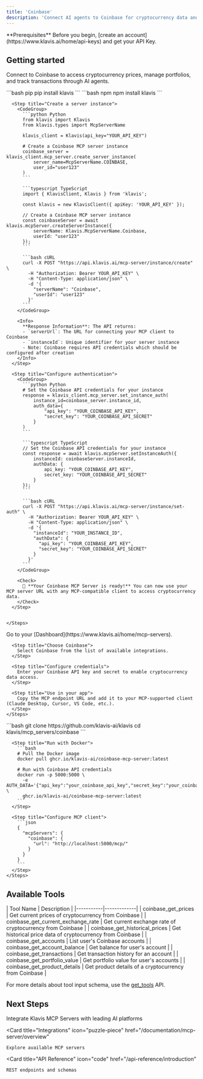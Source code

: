 ```yaml
---
title: 'Coinbase'
description: 'Connect AI agents to Coinbase for cryptocurrency data and portfolio management'
---
```


<Info>
  **Prerequisites**
  Before you begin, [create an account](https://www.klavis.ai/home/api-keys) and get your API Key.
</Info>

## Getting started

Connect to Coinbase to access cryptocurrency prices, manage portfolios, and track transactions through AI agents.

<Tabs>
  <Tab title="API">
    <Steps>
      <Step title="Install the SDKs (optional)">
        <CodeGroup>
          ```bash pip
          pip install klavis
          ```
          ```bash npm
          npm install klavis
          ```
        </CodeGroup>
      </Step>
      
      <Step title="Create a server instance">
        <CodeGroup>
          ```python Python
          from klavis import Klavis
          from klavis.types import McpServerName
          
          klavis_client = Klavis(api_key="YOUR_API_KEY")
          
          # Create a Coinbase MCP server instance
          coinbase_server = klavis_client.mcp_server.create_server_instance(
              server_name=McpServerName.COINBASE,
              user_id="user123"
          )
          ```
          
          ```typescript TypeScript
          import { KlavisClient, Klavis } from 'klavis';
          
          const klavis = new KlavisClient({ apiKey: 'YOUR_API_KEY' });
          
          // Create a Coinbase MCP server instance
          const coinbaseServer = await klavis.mcpServer.createServerInstance({
              serverName: Klavis.McpServerName.Coinbase,
              userId: "user123"
          });
          ```
          
          ```bash cURL
          curl -X POST "https://api.klavis.ai/mcp-server/instance/create" \
            -H "Authorization: Bearer YOUR_API_KEY" \
            -H "Content-Type: application/json" \
            -d '{
              "serverName": "Coinbase",
              "userId": "user123"
            }'
          ```
        </CodeGroup>
        
        <Info>
          **Response Information**: The API returns:
          - `serverUrl`: The URL for connecting your MCP client to Coinbase
          - `instanceId`: Unique identifier for your server instance
          - Note: Coinbase requires API credentials which should be configured after creation
        </Info>
      </Step>
      
      <Step title="Configure authentication">
        <CodeGroup>
          ```python Python
          # Set the Coinbase API credentials for your instance
          response = klavis_client.mcp_server.set_instance_auth(
              instance_id=coinbase_server.instance_id,
              auth_data={
                  "api_key": "YOUR_COINBASE_API_KEY",
                  "secret_key": "YOUR_COINBASE_API_SECRET"
              }
          )
          ```
          
          ```typescript TypeScript
          // Set the Coinbase API credentials for your instance
          const response = await klavis.mcpServer.setInstanceAuth({
              instanceId: coinbaseServer.instanceId,
              authData: {
                  api_key: "YOUR_COINBASE_API_KEY",
                  secret_key: "YOUR_COINBASE_API_SECRET"
              }
          });
          ```
          
          ```bash cURL
          curl -X POST "https://api.klavis.ai/mcp-server/instance/set-auth" \
            -H "Authorization: Bearer YOUR_API_KEY" \
            -H "Content-Type: application/json" \
            -d '{
              "instanceId": "YOUR_INSTANCE_ID",
              "authData": {
                "api_key": "YOUR_COINBASE_API_KEY",
                "secret_key": "YOUR_COINBASE_API_SECRET"
              }
            }'
          ```
        </CodeGroup>
        
        <Check>
          🎉 **Your Coinbase MCP Server is ready!** You can now use your MCP server URL with any MCP-compatible client to access cryptocurrency data.
        </Check>
      </Step>
      

    </Steps>
  </Tab>
  
  <Tab title="UI">
    <Steps>
      <Step title="Open Dashboard">
        Go to your [Dashboard](https://www.klavis.ai/home/mcp-servers).
      </Step>
      
      <Step title="Choose Coinbase">
        Select Coinbase from the list of available integrations.
      </Step>
      
      <Step title="Configure credentials">
        Enter your Coinbase API key and secret to enable cryptocurrency data access.
      </Step>
      
      <Step title="Use in your app">
        Copy the MCP endpoint URL and add it to your MCP-supported client (Claude Desktop, Cursor, VS Code, etc.).
      </Step>
    </Steps>
  </Tab>
  
  <Tab title="Open Source">
    <Steps>
      <Step title="Clone repository (for developers to build from source)">
        ```bash
        git clone https://github.com/klavis-ai/klavis
        cd klavis/mcp_servers/coinbase
        ```
      </Step>
      
      <Step title="Run with Docker">
        ```bash
        # Pull the Docker image
        docker pull ghcr.io/klavis-ai/coinbase-mcp-server:latest
        
        # Run with Coinbase API credentials
        docker run -p 5000:5000 \
          -e AUTH_DATA='{"api_key":"your_coinbase_api_key","secret_key":"your_coinbase_secret"}' \
          ghcr.io/klavis-ai/coinbase-mcp-server:latest
        ```
      </Step>
      
      <Step title="Configure MCP client">
        ```json
        {
          "mcpServers": {
            "coinbase": {
              "url": "http://localhost:5000/mcp/"
            }
          }
        }
        ```
      </Step>
    </Steps>
  </Tab>
</Tabs>

## Available Tools

<Accordion title="Tools Information">
| Tool Name | Description |
|-----------|-------------|
| coinbase_get_prices | Get current prices of cryptocurrency from Coinbase |
| coinbase_get_current_exchange_rate | Get current exchange rate of cryptocurrency from Coinbase |
| coinbase_get_historical_prices | Get historical price data of cryptocurrency from Coinbase |
| coinbase_get_accounts | List user's Coinbase accounts |
| coinbase_get_account_balance | Get balance for user's account |
| coinbase_get_transactions | Get transaction history for an account |
| coinbase_get_portfolio_value | Get portfolio value for user's accounts |
| coinbase_get_product_details | Get product details of a cryptocurrency from Coinbase |
</Accordion>

<Note>For more details about tool input schema, use the [get_tools](https://docs.klavis.ai/api-reference/mcp-server/get-tools) API.</Note>

## Next Steps

<CardGroup>
  <Card
    title="AI Platform Integrations"
    icon="robot"
    href="/documentation/ai-platform-integration/overview"
  >
    Integrate Klavis MCP Servers with leading AI platforms
  </Card>
  
  <Card
    title="Integrations"
    icon="puzzle-piece"
    href="/documentation/mcp-server/overview"
  >
    Explore available MCP servers
  </Card>
  
  <Card
    title="API Reference"
    icon="code"
    href="/api-reference/introduction"
  >
    REST endpoints and schemas
  </Card>
</CardGroup>
